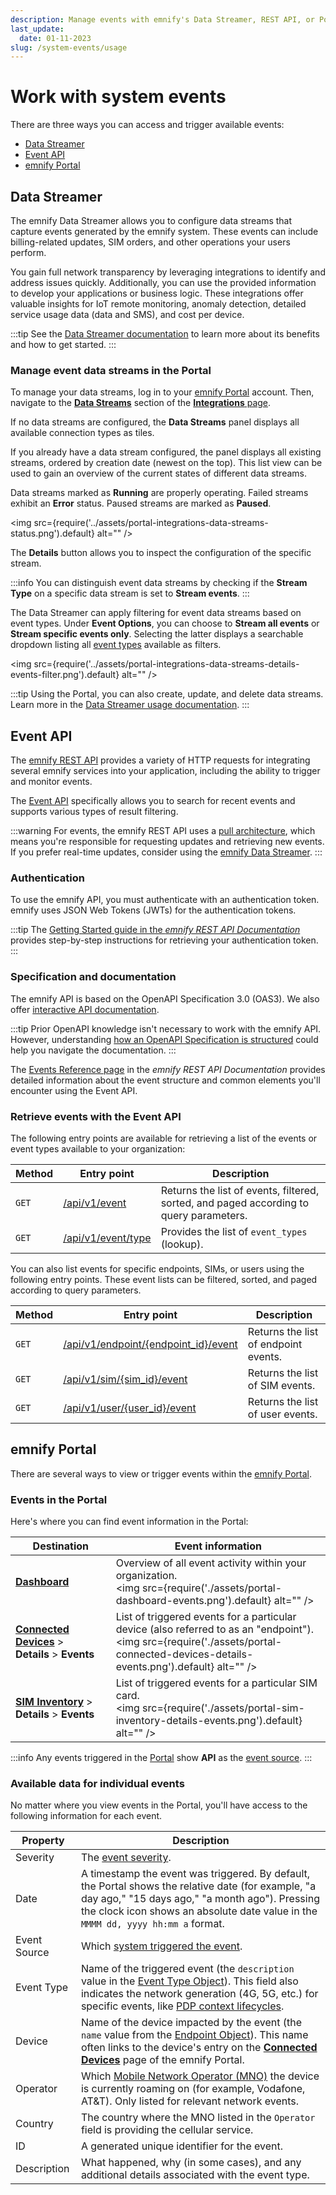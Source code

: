 ```yaml
---
description: Manage events with emnify's Data Streamer, REST API, or Portal
last_update:
  date: 01-11-2023
slug: /system-events/usage
---
```


# Work with system events

There are three ways you can access and trigger available events:

- [Data Streamer](#data-streamer)
- [Event API](#event-api)
- [emnify Portal](#emnify-portal)

## Data Streamer

The emnify Data Streamer allows you to configure data streams that capture events generated by the emnify system.
These events can include billing-related updates, SIM orders, and other operations your users perform.

You gain full network transparency by leveraging integrations to identify and address issues quickly.
Additionally, you can use the provided information to develop your applications or business logic.
These integrations offer valuable insights for IoT remote monitoring, anomaly detection, detailed service usage data (data and SMS), and cost per device.

:::tip
See the [Data Streamer documentation](/multicloud-data-streamer) to learn more about its benefits and how to get started.
:::

### Manage event data streams in the Portal

To manage your data streams, log in to your [emnify Portal](https://portal.emnify.com/) account.
Then, navigate to the [**Data Streams**](https://portal.emnify.com/integrations#data-streams) section of the [**Integrations** page](https://portal.emnify.com/integrations).

If no data streams are configured, the **Data Streams** panel displays all available connection types as tiles.

If you already have a data stream configured, the panel displays all existing streams, ordered by creation date (newest on the top).
This list view can be used to gain an overview of the current states of different data streams.

Data streams marked as **Running** are properly operating.
Failed streams exhibit an **Error** status.
Paused streams are marked as **Paused**.

<img
  src={require('../assets/portal-integrations-data-streams-status.png').default}
  alt=""
/>

The **Details** button allows you to inspect the configuration of the specific stream.

:::info
You can distinguish event data streams by checking if the **Stream Type** on a specific data stream is set to **Stream events**.
:::

The Data Streamer can apply filtering for event data streams based on event types.
Under **Event Options**, you can choose to **Stream all events** or **Stream specific events only**.
Selecting the latter displays a searchable dropdown listing all [event types](/system-events/event-types) available as filters.

<img
  src={require('../assets/portal-integrations-data-streams-details-events-filter.png').default}
  alt=""
/>

:::tip
Using the Portal, you can also create, update, and delete data streams.
Learn more in the [Data Streamer usage documentation](/multicloud-data-streamer/usage#data-streamer-in-the-portal).
:::

## Event API

The [emnify REST API](/rest) provides a variety of HTTP requests for integrating several emnify services into your application, including the ability to trigger and monitor events.

The [Event API](#retrieve-events-with-the-event-api) specifically allows you to search for recent events and supports various types of result filtering.

:::warning
For events, the emnify REST API uses a [pull architecture](https://dev.to/anubhavitis/push-vs-pull-api-architecture-1djo), which means you're responsible for requesting updates and retrieving new events.
If you prefer real-time updates, consider using the [emnify Data Streamer](#data-streamer).
:::

### Authentication

To use the emnify API, you must authenticate with an authentication token.
emnify uses JSON Web Tokens (JWTs) for the authentication tokens.

:::tip
The [Getting Started guide in the _emnify REST API Documentation_](https://cdn.emnify.net/api/doc/getting-started.html) provides step-by-step instructions for retrieving your authentication token.
:::

### Specification and documentation

The emnify API is based on the OpenAPI Specification 3.0 (OAS3).
We also offer [interactive API documentation](https://cdn.emnify.net/api/doc/swagger.html).

:::tip
Prior OpenAPI knowledge isn't necessary to work with the emnify API.
However, understanding [how an OpenAPI Specification is structured](https://oai.github.io/Documentation/specification.html) could help you navigate the documentation.
:::

The [Events Reference page](https://cdn.emnify.net/api/doc/event.html) in the _emnify REST API Documentation_ provides detailed information about the event structure and common elements you'll encounter using the Event API.

### Retrieve events with the Event API

The following entry points are available for retrieving a list of the events or event types available to your organization:

| Method   | Entry point     | Description   |
| -------- | --------------- | ------------- |
| `GET`    | [/api/v1/event](https://cdn.emnify.net/api/doc/swagger.html#/Events/GetEvents)  | Returns the list of events, filtered, sorted, and paged according to query parameters. |
| `GET`    | [/api/v1/event/type](https://cdn.emnify.net/api/doc/swagger.html#/Events/EventTypeGet)  | Provides the list of `event_types` (lookup). |

You can also list events for specific endpoints, SIMs, or users using the following entry points.
These event lists can be filtered, sorted, and paged according to query parameters.

| Method   | Entry point     | Description   |
| -------- | --------------- | ------------- |
| `GET`    | [/api/v1/endpoint/\{endpoint_id\}/event](https://cdn.emnify.net/api/doc/swagger.html#/Endpoint/EndpointEventsByID)  | Returns the list of endpoint events. |
| `GET`    | [/api/v1/sim/\{sim_id\}/event](https://cdn.emnify.net/api/doc/swagger.html#/SIM/SimEventPagePerPageSortBySimIdAndQGet)  | Returns the list of SIM events. |
| `GET`    | [/api/v1/user/\{user_id\}/event](https://cdn.emnify.net/api/doc/swagger.html#/User%20Management/UserEventPagePerPageSortByUserIdAndQGet)  | Returns the list of user events. |

## emnify Portal

There are several ways to view or trigger events within the [emnify Portal](https://portal.emnify.com/).

### Events in the Portal

Here's where you can find event information in the Portal:

|  Destination  |   Event information  |
| --- | --- |
| [**Dashboard**](https://portal.emnify.com/) | Overview of all event activity within your organization. <br/> <img src={require('./assets/portal-dashboard-events.png').default} alt="" /> |
|  [**Connected Devices**](https://portal.emnify.com/connected-devices)&nbsp;<span aria-label="and then">></span> **Details**&nbsp;<span aria-label="and then">></span> **Events** | List of triggered events for a particular device (also referred to as an "endpoint"). <br/> <img src={require('./assets/portal-connected-devices-details-events.png').default} alt="" /> |
| [**SIM Inventory**](https://portal.emnify.com/sim-inventory)&nbsp;<span aria-label="and then">></span> **Details**&nbsp;<span aria-label="and then">></span> **Events** | List of triggered events for a particular SIM card. <br/> <img src={require('./assets/portal-sim-inventory-details-events.png').default} alt="" /> |

:::info
Any events triggered in the [Portal](https://portal.emnify.com/) show **API** as the [event source](/system-events#event-source).
:::

### Available data for individual events

No matter where you view events in the Portal, you'll have access to the following information for each event.

| Property     | Description |
| ------------ | ----------- |
| Severity     | The [event severity](/system-events#event-severity). |
| Date         | A timestamp the event was triggered. By default, the Portal shows the relative date (for example, "a day ago," "15 days ago," "a month ago"). Pressing the clock icon shows an absolute date value in the `MMMM dd, yyyy hh:mm a` format. |
| Event Source | Which [system triggered the event](/system-events#event-source). |
| Event Type   | Name of the triggered event (the `description` value in the [Event Type Object](https://cdn.emnify.net/api/doc/event.html#event-type-object)). This field also indicates the network generation (4G, 5G, etc.) for specific events, like [PDP context lifecycles](/system-events/event-types#data-connection-lifecycle). |
| Device       | Name of the device impacted by the event (the `name` value from the [Endpoint Object](https://cdn.emnify.net/api/doc/event.html#endpoint-object)). This name often links to the device's entry on the [**Connected Devices**](https://portal.emnify.com/connected-devices) page of the emnify Portal. |
| Operator     | Which [Mobile Network Operator (MNO)](https://www.emnify.com/iot-glossary/mno) the device is currently roaming on (for example, Vodafone, AT&T). Only listed for relevant network events. |
| Country      | The country where the MNO listed in the `Operator` field is providing the cellular service. |
| ID           | A generated unique identifier for the event. |
| Description  | What happened, why (in some cases), and any additional details associated with the event type. |
